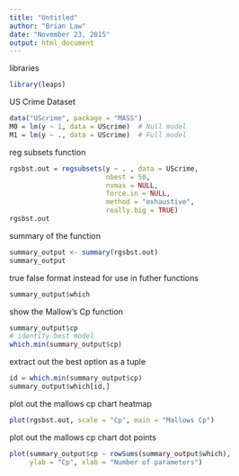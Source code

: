 ```yaml
---
title: "Untitled"
author: "Brian Law"
date: "November 23, 2015"
output: html_document
---
```


libraries

```r
library(leaps)

```

US Crime Dataset

```r
data("UScrime", package = "MASS")
M0 = lm(y ~ 1, data = UScrime)  # Null model
M1 = lm(y ~ ., data = UScrime)  # Full model
```

reg subsets function

```r
rgsbst.out = regsubsets(y ~ . , data = UScrime,
                        nbest = 50,
                        nvmax = NULL,
                        force.in = NULL,
                        method = "exhaustive",
                        really.big = TRUE)
rgsbst.out

```

summary of the function

```r
summary_output <- summary(rgsbst.out)
summary_output
```

true false format instead for use in futher functions

```r
summary_output$which
```

show the Mallow's Cp function

```r
summary_output$cp
# identify best model
which.min(summary_output$cp)
```

extract out the best option as a tuple

```r
id = which.min(summary_output$cp)
summary_output$which[id,]
```

plot out the mallows cp chart heatmap

```r
plot(rgsbst.out, scale = "Cp", main = "Mallows Cp")

```

plot out the mallows cp chart dot points

```r
plot(summary_output$cp ~ rowSums(summary_output$which),
     ylab = "Cp", xlab = "Number of parameters")
```

